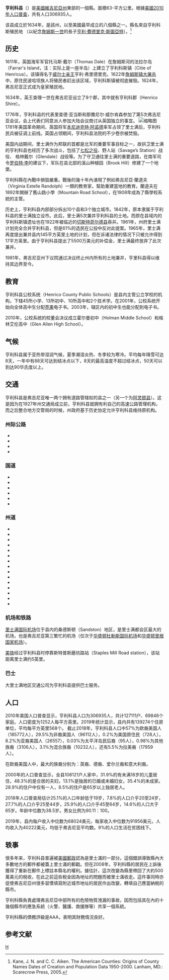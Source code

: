 {{Infobox U.S. county
|map = Map of Virginia highlighting Henrico County.svg
|map size = 225
|county  = 亨里科县
|state = 維吉尼亞州
|en county  = County of Henrico
|en state = Virginia
|seal = Seal of Henrico County, Virginia.png
|founded = 1634
|seat = 劳瑞尔| 
<!--area -->
|area 平方英里 = 245
|area 平方公里 = 630
<!--area land  -->
|area land mi = 237.65
|area land km = 615.5
<!--area water  -->
|area water mi = 7.35
|area water km = 19.0
|area percentage = 3%
|census estimate yr = 2010
|2019 estimate
|pop = 330818
<!--density -->
|density mi = 1300
|density km = 480
|time zone= 美国东部时间
|UTC offset=-5
|DST offset=-4
| district = 1st
| district2 = 2nd
| named for = 亨利科斯（Henricus）殖民地
| flag = Flag of Henrico County, Virginia.png
|web = 	henrico.us
|footnotes=
|}}

{{noteTA
|1=zh-hans:县;zh-hk:縣;zh-tw:郡;
}}
'''亨利科县'''（{{lang-en|Henrico County}}）是[[美國|美國]][[維吉尼亞州|維吉尼亞州]]東部的一個縣。面積63-平方公里。根據[[美國2010年人口普查|美國2010年人口普查]]，共有人口306935人。

该县成立於1634年，是該州，以至美國最早成立的八個縣之一。縣名來自亨利科斯殖民地 （以紀念[[詹姆斯一世_(英格蘭)|詹姆斯一世]]的長子[[亨利·費德里克·斯圖亞特|亨利·費德里克·斯圖亞特]]）。<ref>Kane, J. N. and C. C. Aiken. The American Counties: Origins of County Names Dates of Creation and Population Data 1950-2000. Lanham, MD.: Scarecrow Press, 2005.</ref>

== 历史 ==
1611年，英国海军军官托马斯·戴尔（Thomas Dale）在詹姆斯河的法拉尔岛（Farrar's Island，注：实际上是一座半岛）上建立了亨利科斯镇（Citie of Henricus）。该镇得名于[[威尔士亲王|威尔士亲王]]亨利·弗里德里克。1622年[[詹姆斯顿大屠杀|詹姆斯镇大屠杀]]中，原住民波哈坦族人将殖民者赶出该区域，亨利科斯镇被彻底摧毁。1624年，弗吉尼亚正式成为皇家殖民地。

1634年，英王查理一世在弗吉尼亚设立了8个郡，其中就有亨利科郡（Henrico Shire）。

1776年，亨利科县的代表里查德·亚当斯和那撒尼尔·威尔肯森参加了第5次弗吉尼亚会议，会上代表们同意派人参加大陆会议商讨从英国独立的事宜。
[[File:Henrico_County_Courthouse.jpg|缩略图]]
1781年美国革命期间，英国将军[[本尼迪克特·阿诺德|本尼迪克特·阿诺德]]率军占领了里士满后，亨利科民兵被征调上前线。英国占领期间，亨利科县法院的不少卷宗被焚毁。

美国内战期间，里士满作为邦联的首都是北军的重要军事目标之一，故拱卫里士满的亨利科县也经历了多次战斗，包括了[[七松之役|七松之役]]、野人站（Savage’s Station）战役、 格林戴尔（Glendale）战役等。为了守卫通往里士满的重要道路，在南军司令[[罗伯特·李|罗伯特·李]]的建议下，军队在县北部的溪山种植园（Brook Hill）修建了一个地堡。

亨利科縣在內戰中損毀嚴重。戰後的幾十年內湧現了例如弗吉尼亞·蘭道夫（Virginia Estelle Randolph）一類的教育家，幫助重建當地的教育。蘭道夫在1892年開辦了舊山路小學（Mountain Road School），在1908年成為了縣學校系統的主管。

历史上，亨利科县内部部分拆出10个县和3个独立城市。1842年，原本隶属于亨利科县的里士满独立设市。此后，里士满5次兼并亨利科县的土地。而原在县域内的亨利科斯镇遗址也在1922年被临近的[[切斯特菲尔德县_(弗吉尼亚州)|切斯特菲尔德县]]吞并。1961年，州府里士满计划完全合并亨利科县，但是61%的选民在公投中反对此提案。1965年，里士满再度提出兼并县内145平方英里土地的计划，但在诉诸法律的情况下只被允许得到17平方英里。由于亨利科县提出了5500万美元的补偿金，里士满最终放弃了此次兼并。

1981年，弗吉尼亚州下议院通过决议终止州内所有的土地兼并，亨里科县得以维持其边界至今。

== 教育 ==
亨利科县公校系统（Henrico County Public Schools）是县内主管公立学校的机构，下辖45所小学、13所初中、10所高中和2个技术学。在2001年，公校系统开始向全体高中生分配[[苹果公司|苹果]]电子书。2003年，辖区内的初中生也能分配到电子书。

2010年，公校系统的校董会决议成立霍尔曼初中（Holman Middle School）和格林艾伦高中（Glen Allen High School）。

== 气候 ==
亨利科县属于亚热带湿润气候，夏季潮湿炎热、冬季较为寒冷。平均每年降雪可达8天，一年中有88天可达到结冰点以下，8天的最高温度不超过结冰点，50天可以到达90华氏度以上。

{{Weather box/concise_F
| location=塔克霍，亨利科县 （1980-2010）
| source=USA.com<ref name="USA">
 "Climatological Information for Tuckahoe, Virginia",
  USA.com, 2003. Web: [http://www.usa.com/tuckahoe-va-weather.htm].</ref>
| 46.9| 50.8| 59.4| 70.1| 77.4| 85.1| 88.5| 87.1| 80.9| 70.7|60.7| 50.1 <!--highs-->
| 25.2| 27.4| 33.6| 42.9| 51.8| 61.3| 65.6| 64.4| 56.8| 45.1|36.0| 28.1 <!--lows-->
|3.2|2.9|3.9|3.3|3.9|3.5|4.3|4.2|3.7|3.3|3.6|3.4 <!--rain-->
}}

== 交通 ==
亨利科县是弗吉尼亚唯一两个拥有道路管辖权的县之一（另一个为[[阿灵顿县_(弗吉尼亚州)|阿灵顿县]]）。这是因为在1927年州交通局成立前，亨利科县就拥有利自己的高速公路管理机构，而之后整合地方交管局的时候，州政府基于历史协定允许亨利科县维持原机构。

===州际公路===
* {{Jct|state=VA|I|64}}
* {{Jct|state=VA|I|95}}
* {{Jct|state=VA|I|195}}
* {{Jct|state=VA|I|295}}
===国道===
* {{Jct|state=VA|US|1}}
* {{Jct|state=VA|US|33}}
* {{Jct|state=VA|US|60}}
* {{Jct|state=VA|US|250}}
* {{Jct|state=VA|US|301}}
* {{Jct|state=VA|US|360}}
===州道===
* {{Jct|state=VA|VA|2}}
* {{Jct|state=VA|VA|5}}
* {{Jct|state=VA|VA|6}}
* {{Jct|state=VA|VA|33}}
* {{Jct|state=VA|VA|73}}
* {{Jct|state=VA|VA|76}}
* {{Jct|state=VA|VA|147}}
* {{Jct|state=VA|VA|150}}
* {{Jct|state=VA|VA|156}}
* {{Jct|state=VA|VA|157}}
* {{Jct|state=VA|VA|161}}
* {{Jct|state=VA|VA|197}}
* {{Jct|state=VA|VA|271}}
* {{Jct|state=VA|VA|356}}
* {{Jct|state=VA|VA|895}}

===机场和铁路 ===
[[里士满国际机场|里士满国际机场]]位于县内的桑德斯顿（Sandston）地区，是里士满都会区最大的机场，也是弗吉尼亚第三繁忙的机场（仅次于[[华盛顿杜勒斯国际机场|华盛顿杜勒斯国际机场]]和[[罗纳德·里根华盛顿国家机场|华盛顿里根国家机场]]）。

[[美铁|美铁]]经过亨利科县时停靠斯特普斯磨坊路站（Staples Mill Road station），该站距离里士满约5英里。

=== 巴士 ===
大里士满地区交通公司为亨利科县提供巴士服务。

== 人口 ==
2010年美国人口普查显示，亨利科县人口为306935人，共计127111户、69846个家庭。人口密度为1252人每平方英里。2019年统计显示，县内共有139274个住房单位，平均每平方英里568个。 截止2018年，亨利科县人口中57%为欧裔美国人（185772人），29.5%为非裔美国人（96112人），0.2%为美国原住民（728人），8.2%为亚裔美国人（26557），0.03%为太平洋岛民后裔（95人），0.98%为其他族裔（3106人），3.1%为混合族裔（10232人），还有5.5%为拉美裔（17959人）。

在欧裔美国人中，最大的族裔分别为：英裔、德裔、爱尔兰裔和意大利裔。

2000年的人口普查显示，全县108121户人家中，31.9%的有未满18岁的儿童居住，48.3%的是合居的夫妇，13.1%是独居的已婚或未婚妇女，35.4%的未成家。28.9%的住户中仅有一人，8.5%的住户是65岁以上独居老人。

2018年人口普查局估计25.1%的人口年龄低于19岁，7.8%的人口介乎20至24岁，27.7%的人口介乎25至44岁，25.9%的人口介乎45至64岁，14.6%的人口大于65岁。年龄中位数为38.5岁。男女比例为90.11：100。

2019年，县内每户收入中位数为68024美元，每家收入中位数为91956美元，人均收入为40222美元，均低于弗吉尼亚平均数。9%的人口生活在贫困线下。

== 轶事 ==
很多年来，亨利科县普遍被[[美國郵政|美國郵政]]認為是里士滿的一部分。這個錯誤導致縣內大多數地方的郵件都被蓋上里士滿的郵戳。但在2008年，亨利科縣的居民在上訴後獲得了重新在郵件上標註本縣名的權利。據估計，這次改變為縣里帶回了大約500萬美元的稅收，在此之前這些稅金因為地址的問題而被里士滿收走。這件事同時亦促使弗吉尼亞州很多習慣填寫附近城市地址的居民作出改變，轉填自己應當納稅的縣市。

亨利科縣負責處理弗吉尼亞中部所有的危險物質洩漏的事故，因而包括其在內的十幾個縣市的應急系統（火警、醫護、救援隊等）共享一個系統。

亨利科縣的債務評級是AAA，表明其財務情況良好。
== 参考文献 ==
<div class="references-small">
<references />
</div>
{{弗吉尼亚州}}
[[Category:維吉尼亞州縣|H]]